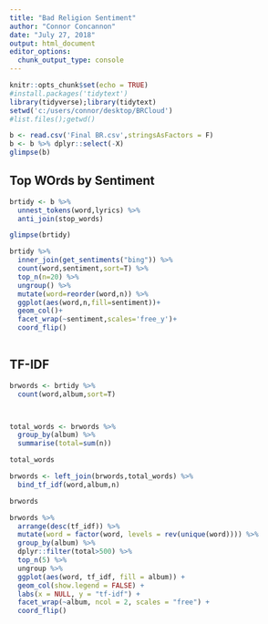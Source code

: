 ```yaml
---
title: "Bad Religion Sentiment"
author: "Connor Concannon"
date: "July 27, 2018"
output: html_document
editor_options: 
  chunk_output_type: console
---
```


```r
knitr::opts_chunk$set(echo = TRUE)
#install.packages('tidytext')
library(tidyverse);library(tidytext)
setwd('c:/users/connor/desktop/BRCloud')
#list.files();getwd()

b <- read.csv('Final BR.csv',stringsAsFactors = F)
b <- b %>% dplyr::select(-X)
glimpse(b)

```

## Top WOrds by Sentiment
```r

brtidy <- b %>% 
  unnest_tokens(word,lyrics) %>% 
  anti_join(stop_words) 

glimpse(brtidy)

brtidy %>%
  inner_join(get_sentiments("bing")) %>%
  count(word,sentiment,sort=T) %>% 
  top_n(n=20) %>%
  ungroup() %>% 
  mutate(word=reorder(word,n)) %>% 
  ggplot(aes(word,n,fill=sentiment))+
  geom_col()+
  facet_wrap(~sentiment,scales='free_y')+
  coord_flip()
  

```



## TF-IDF
```r


brwords <- brtidy %>% 
  count(word,album,sort=T)



total_words <- brwords %>% 
  group_by(album) %>% 
  summarise(total=sum(n))

total_words

brwords <- left_join(brwords,total_words) %>% 
  bind_tf_idf(word,album,n)

brwords

brwords %>%
  arrange(desc(tf_idf)) %>%
  mutate(word = factor(word, levels = rev(unique(word)))) %>% 
  group_by(album) %>% 
  dplyr::filter(total>500) %>% 
  top_n(5) %>% 
  ungroup %>%
  ggplot(aes(word, tf_idf, fill = album)) +
  geom_col(show.legend = FALSE) +
  labs(x = NULL, y = "tf-idf") +
  facet_wrap(~album, ncol = 2, scales = "free") +
  coord_flip()

```




